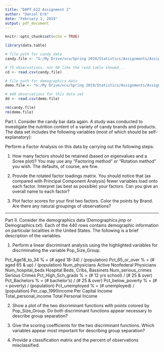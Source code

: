 ```yaml
---
title: "DAPT 622 Assignment 2"
author: "Daniel Erb"
date: "February 1, 2019"
output: pdf_document
---
```


```r
knitr::opts_chunk$set(echo = TRUE)
```

```r
library(data.table)

# file path for candy data
candy.file <- "G:/My Drive/vcu/Spring 2019/Statistics/Assignments/Assignment 2/DAPT_622_Assignment_2/data/CandyBars.txt"

# 75 observations, not 69 like the read.table showed...
cd <- read.csv(candy.file)

# file path for demographics data
demo.file <- "G:/My Drive/vcu/Spring 2019/Statistics/Assignments/Assignment 2/DAPT_622_Assignment_2/data/Demographics.txt"

# 440 observations for this data set
dd <- read.csv(demo.file)

rm(candy.file)
rm(demo.file)
```

Part I. Consider the candy bar data again.  A study was conducted to investigate the nutrition content of a variety of candy brands and products.  The data set includes the following variables (most of which should be self-explanatory):

Perform a Factor Analysis on this data by carrying out the following steps:

1) How many factors should be retained (based on eigenvalues and a Scree plot)? You may use any “Factoring method” or “Rotation method” you wish. The defaults, of course, are fine. 

2) Provide the rotated factor loadings matrix. You should notice that (as compared with Principal Component Analysis) fewer variables load onto each factor. Interpret (as best as possible) your factors. Can you give an overall name to each factor?

3) Plot factor scores for your first two factors. Color the points by Brand. Are there any natural groupings of observations? 

---

Part II. Consider the demographics data (Demographics.jmp or Demographics.txt).  Each of the 440 rows contains demographic information on particular localities in the United States.  The following is a brief description of the variables. 

1) Perform a linear discriminant analysis using the highlighted variables for discriminating the variable Pop_Size_Group.

Pct_Age18_to_34 % = (# aged 18-34) / (population) Pct_65_or_over % = (# aged 65 & up) / (population) Num_physicians Active Nonfederal Physicians Num_hospital_beds Hospital Beds, Cribs, Bassinets Num_serious_crimes Serious Crimes Pct_High_Sch_grads % = (# 12 yrs school) / (# 25 & over) Pct_Bachelors % = (# bachelor's) / (# 25 & over) Pct_below_poverty % = (# < poverty) / (population) Pct_unemployed % = (# unemployed) / (population) Per_cap_1990income Per Capital Income Total_personal_income Total Personal Income 

2) Show a plot of the two discriminant functions with points colored by Pop_Size_Group. Do both discriminant functions appear necessary to describe group separation? 

3) Give the scoring coefficients for the two discriminant functions. Which variables appear most important for describing group separation? 

4) Provide a classification matrix and the percent of observations misclassified. 






